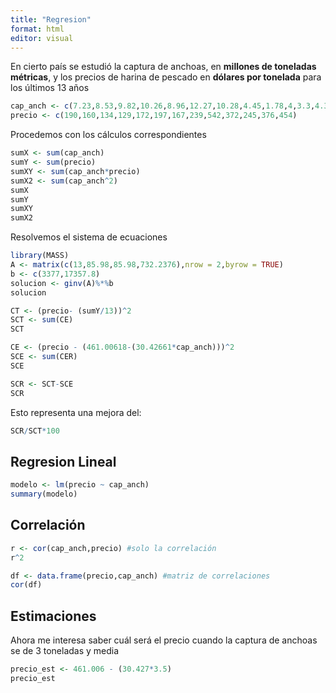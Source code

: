 ```yaml
---
title: "Regresion"
format: html
editor: visual
---
```


En cierto país se estudió la captura de anchoas, en **millones de toneladas métricas**, y los precios de harina de pescado en **dólares por tonelada** para los últimos 13 años

```r
cap_anch <- c(7.23,8.53,9.82,10.26,8.96,12.27,10.28,4.45,1.78,4,3.3,4.3,0.8)
precio <- c(190,160,134,129,172,197,167,239,542,372,245,376,454)
```

Procedemos con los cálculos correspondientes

```r
sumX <- sum(cap_anch)
sumY <- sum(precio)
sumXY <- sum(cap_anch*precio)
sumX2 <- sum(cap_anch^2)
sumX
sumY
sumXY
sumX2
```

Resolvemos el sistema de ecuaciones

```r
library(MASS)
A <- matrix(c(13,85.98,85.98,732.2376),nrow = 2,byrow = TRUE)
b <- c(3377,17357.8)
solucion <- ginv(A)%*%b
solucion
```

```r
CT <- (precio- (sumY/13))^2
SCT <- sum(CE)
SCT
```

```r
CE <- (precio - (461.00618-(30.42661*cap_anch)))^2
SCE <- sum(CER)
SCE
```

```r
SCR <- SCT-SCE
SCR
```

Esto representa una mejora del:

```r
SCR/SCT*100
```

## Regresion Lineal

```r
modelo <- lm(precio ~ cap_anch)
summary(modelo)
```

## Correlación

```r
r <- cor(cap_anch,precio) #solo la correlación
r^2

df <- data.frame(precio,cap_anch) #matriz de correlaciones
cor(df)
```

## Estimaciones

Ahora me interesa saber cuál será el precio cuando la captura de anchoas se de 3 toneladas y media

```r
precio_est <- 461.006 - (30.427*3.5)
precio_est
```
